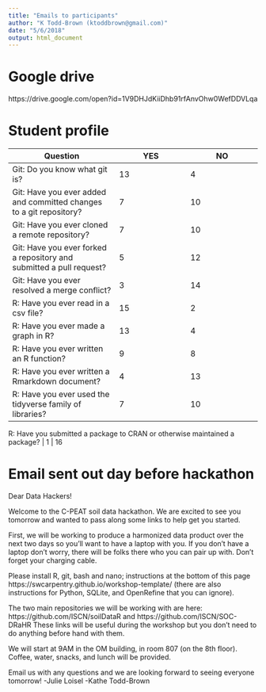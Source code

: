 ```yaml
---
title: "Emails to participants"
author: "K Todd-Brown (ktoddbrown@gmail.com)"
date: "5/6/2018"
output: html_document
---
```


# Google drive
https://drive.google.com/open?id=1V9DHJdKiiDhb91rfAnvOhw0WefDDVLqa


# Student profile

Question | YES	| NO 
---|--|--
Git: Do you know what git is?	| 13	| 4
Git: Have you ever added and committed changes to a git repository?	| 7	| 10
Git: Have you ever cloned a remote repository?	| 7	| 10
Git: Have you ever forked a repository and submitted a pull request? |	5 |	12
Git: Have you ever resolved a merge conflict?	| 3	| 14
R: Have you ever read in a csv file? | 15 | 2
R: Have you ever made a graph in R?	| 13 | 4
R: Have you ever written an R function?	| 9	| 8
R: Have you ever written a Rmarkdown document?	| 4	| 13
R: Have you ever used the tidyverse family of libraries? | 7 | 10

R: Have you submitted a package to CRAN or otherwise maintained a package? | 1 | 16


# Email sent out day before hackathon

Dear Data Hackers!

Welcome to the C-PEAT soil data hackathon. We are excited to see you tomorrow and wanted to pass along some links to help get you started.

First, we will be working to produce a harmonized data product over the next two days so you'll want to have a laptop with you. If you don't have a laptop don't worry, there will be folks there who you can pair up with. Don't forget your charging cable. 

Please install R, git, bash and nano; instructions at the bottom of this page https://swcarpentry.github.io/workshop-template/ (there are also instructions for Python, SQLite, and OpenRefine that you can ignore).

The two main repositories we will be working with are here: https://github.com/ISCN/soilDataR and https://github.com/ISCN/SOC-DRaHR These links will be useful during the workshop but you don't need to do anything before hand with them.

We will start at 9AM in the OM building, in room 807 (on the 8th floor). Coffee, water, snacks, and lunch will be provided. 

Email us with any questions and we are looking forward to seeing everyone tomorrow!
-Julie Loisel
-Kathe Todd-Brown